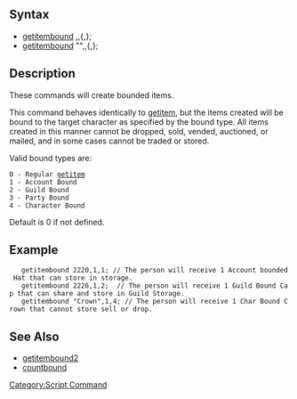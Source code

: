 == Syntax ==
* [[getitembound]] <item id>,<amount>,<bound type>{,<account ID>};
* [[getitembound]] "<item name>",<amount>,<bound type>{,<account ID>};
== Description ==
These commands will create bounded items.

This command behaves identically to [[getitem]], but the items created will be
bound to the target character as specified by the bound type. All items created
in this manner cannot be dropped, sold, vended, auctioned, or mailed, and in
some cases cannot be traded or stored.

Valid bound types are:
 0 - Regular [[getitem]]
 1 - Account Bound
 2 - Guild Bound
 3 - Party Bound
 4 - Character Bound

Default is 0 if not defined.
== Example ==
    getitembound 2220,1,1; // The person will receive 1 Account bounded Hat that can store in storage.
    getitembound 2226,1,2;  // The person will receive 1 Guild Bound Cap that can share and store in Guild Storage.
    getitembound "Crown",1,4; // The person will receive 1 Char Bound Crown that cannot store sell or drop.
== See Also ==
* [[getitembound2]]
* [[countbound]]

[[Category:Script Command]]